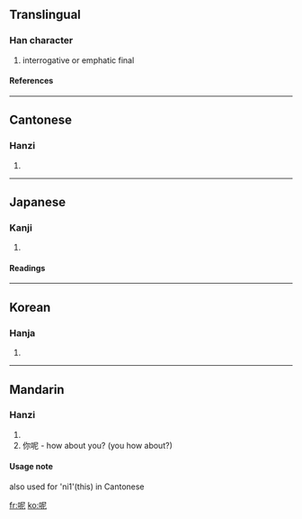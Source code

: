 ==Translingual==
===Han character===
{{Han char|rn=30|rad=口|as=05|sn=8|four=6701<sub>1</sub>|canj=口尸心 (RSP)}}
# interrogative or emphatic final
====References====
{{Han ref|kx=0181.250|dkj=03430|dj=0399.310|hdz=10609.030|uh=5462|ud=21602|bh=A94F|bd=43343}}
----
==Cantonese==
===Hanzi===
{{yue-hanzi|jyut=|y=ne1}}
# {{defn|Cantonese}}
----
==Japanese==
===Kanji===
{{ja-kanji|grade=|rs=口05}}
# {{defn|Japanese}} 
====Readings====
{{ja-readings|on=[[じ]] (ji), [[に]] (ni)|kun=}}
----
==Korean==
===Hanja===
{{ko-hanja|hangeul=니|rv=ni|mr=ni}}
# {{defn|Korean}}
----
==Mandarin==
===Hanzi===
{{cmn-hanzi|pin=[[ní]] (ni2)|wg=ni<sup>2</sup>}}
# {{defn|Mandarin}}
#你呢 - how about you? (you how about?)

====Usage note====
also used for 'ni1'(this) in Cantonese

[[fr:呢]]
[[ko:呢]]
